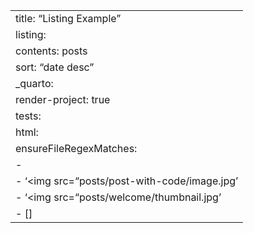 ---
title: "Listing Example"
listing:
  contents: posts
  sort: "date desc"
_quarto:
  render-project: true
  tests:
    html:
      ensureFileRegexMatches:
        - 
          - '\<img src="posts/post-with-code/image.jpg'
          - '\<img src="posts/welcome/thumbnail.jpg'
        - []
---